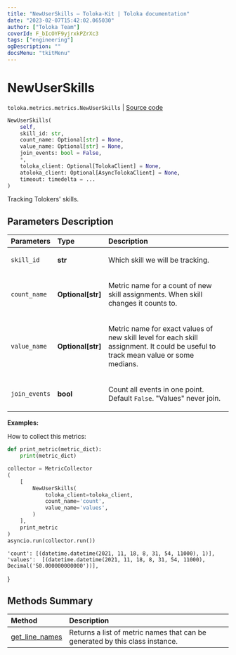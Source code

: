 ```yaml
---
title: "NewUserSkills — Toloka-Kit | Toloka documentation"
date: "2023-02-07T15:42:02.065030"
author: ["Toloka Team"]
coverId: F_bIcOYF9yjrxkPZrXc3
tags: ["engineering"]
ogDescription: ""
docsMenu: "tkitMenu"
---
```


# NewUserSkills
`toloka.metrics.metrics.NewUserSkills` | [Source code](https://github.com/Toloka/toloka-kit/blob/v1.1.3/src/metrics/metrics.py#L259)

```python
NewUserSkills(
    self,
    skill_id: str,
    count_name: Optional[str] = None,
    value_name: Optional[str] = None,
    join_events: bool = False,
    *,
    toloka_client: Optional[TolokaClient] = None,
    atoloka_client: Optional[AsyncTolokaClient] = None,
    timeout: timedelta = ...
)
```

Tracking Tolokers' skills.

## Parameters Description

| Parameters | Type | Description |
| :----------| :----| :-----------|
`skill_id`|**str**|<p>Which skill we will be tracking.</p>
`count_name`|**Optional\[str\]**|<p>Metric name for a count of new skill assignments. When skill changes it counts to.</p>
`value_name`|**Optional\[str\]**|<p>Metric name for exact values of new skill level for each skill assignment. It could be useful to track mean value or some medians.</p>
`join_events`|**bool**|<p>Count all events in one point.  Default `False`. &quot;Values&quot; never join.</p>

**Examples:**

How to collect this metrics:
```python
def print_metric(metric_dict):
    print(metric_dict)

collector = MetricCollector
(
    [
        NewUserSkills(
            toloka_client=toloka_client,
            count_name='count',
            value_name='values',
        )
    ],
    print_metric
)
asyncio.run(collector.run())
```
    'count': [(datetime.datetime(2021, 11, 18, 8, 31, 54, 11000), 1)],
    'values':  [(datetime.datetime(2021, 11, 18, 8, 31, 54, 11000), Decimal('50.000000000000'))],
}
## Methods Summary

| Method | Description |
| :------| :-----------|
[get_line_names](/docs-new/toloka-kit/reference/toloka.metrics.metrics.NewUserSkills.get_line_names)| Returns a list of metric names that can be generated by this class instance.
